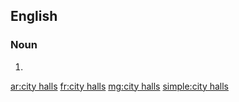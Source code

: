 ==English==

===Noun===
{{head|en|noun plural form|head=[[city]] [[hall]]s}}

# {{plural of|city hall|lang=en}}

[[ar:city halls]]
[[fr:city halls]]
[[mg:city halls]]
[[simple:city halls]]